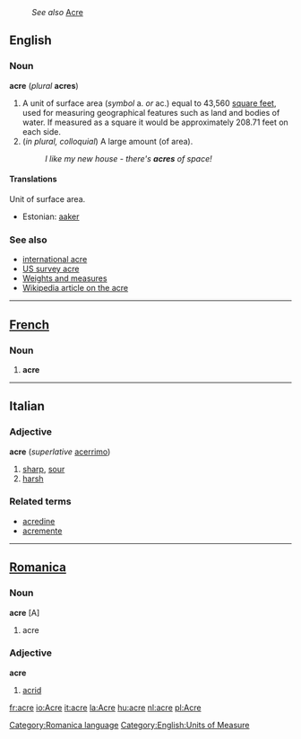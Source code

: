 :''See also'' [[Acre]]
==English==
===Noun===
'''acre''' (''plural'' '''acres''')
#A unit of surface area (''symbol'' a. ''or'' ac.) equal to 43,560 [[square foot|square feet]], used for measuring geographical features such as land and bodies of water.  If measured as a square it would be approximately 208.71 feet on each side. <!--This is the English statute acre. That of the United States is the same. The Scotch acre was about 1.26 of the English, and the Irish  1.62 of the English. Most commonly used to measure land (or things on land, such as the floor of a building, or sports fields), but can also be used to measure the surface area of bodies of water.-->
#(''in plural, colloquial'') A large amount (of area).
#:''I like my new house - there's '''acres''' of space!''

====Translations====

Unit of surface area.
*Estonian: [[aaker]]

===See also===
*[[international acre]]
*[[US survey acre]]
*[[Wiktionary_Appendix:Weights_and_measures|Weights and measures]]
*[[w:Acre|Wikipedia article on the acre]]

----

==[[French]]==
===Noun===

# '''acre'''

----

==Italian==
===Adjective===
'''acre''' (''superlative'' [[acerrimo]])

# [[sharp]], [[sour]]
# [[harsh]]

===Related terms===
*[[acredine]]
*[[acremente]]

----

==[[Romanica]]==
[[Category:Romanica language]]
===Noun===
'''acre''' [A]

# acre

===Adjective===
'''acre'''

#[[acrid]]

[[Category:English:Units of Measure]]

[[fr:acre]]
[[io:Acre]]
[[it:acre]]
[[la:Acre]]
[[hu:acre]]
[[nl:acre]]
[[pl:Acre]]